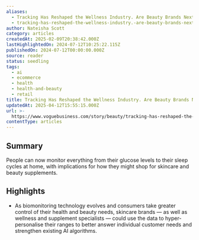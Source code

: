 ```yaml
---
aliases:
  - Tracking Has Reshaped the Wellness Industry. Are Beauty Brands Next?
  - tracking-has-reshaped-the-wellness-industry.-are-beauty-brands-next
author: Nateisha Scott
category: articles
createdAt: 2025-02-09T20:38:42.000Z
lastHighlightedOn: 2024-07-12T10:25:22.115Z
publishedOn: 2024-07-12T00:00:00.000Z
source: reader
status: seedling
tags:
  - ai
  - ecommerce
  - health
  - health-and-beauty
  - retail
title: Tracking Has Reshaped the Wellness Industry. Are Beauty Brands Next?
updatedAt: 2025-04-12T15:55:15.000Z
url: >-
  https://www.voguebusiness.com/story/beauty/tracking-has-reshaped-the-wellness-industry-are-beauty-brands-next?uID=58ba29f6592c24ef0bdefa76114a43982a806c17a289ed758a3b0794fe834435&utm_campaign=VB_BeautyEdit_MEMBER_120724_&utm_source=newsletter&utm_brand=vb&utm_mailing=VB_BeautyEdit_MEMBER_120724_&utm_medium=email&utm_term=VB_PaidBeauty
contentType: articles
---
```

## Summary

People can now monitor everything from their glucose levels to their sleep cycles at home, with implications for how they might shop for skincare and beauty supplements.

## Highlights

- As biomonitoring technology evolves and consumers take greater control of their health and beauty needs, skincare brands — as well as wellness and supplement specialists — could use the data to hyper-personalise their ranges to better answer individual customer needs and strengthen existing AI algorithms.
